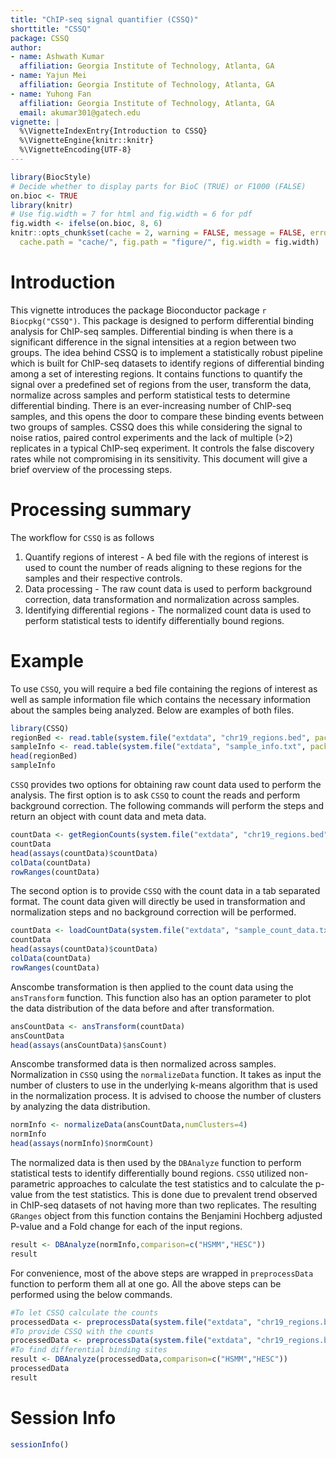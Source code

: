 ---
title: "ChIP-seq signal quantifier (CSSQ)"
shorttitle: "CSSQ"
package: CSSQ
author:
- name: Ashwath Kumar
  affiliation: Georgia Institute of Technology, Atlanta, GA
- name: Yajun Mei
  affiliation: Georgia Institute of Technology, Atlanta, GA
- name: Yuhong Fan
  affiliation: Georgia Institute of Technology, Atlanta, GA
  email: akumar301@gatech.edu
vignette: |
  %\VignetteIndexEntry{Introduction to CSSQ}
  %\VignetteEngine{knitr::knitr}
  %\VignetteEncoding{UTF-8}
---

```{r setup_knitr, include = FALSE, cache = FALSE}
library(BiocStyle)
# Decide whether to display parts for BioC (TRUE) or F1000 (FALSE)
on.bioc <- TRUE
library(knitr)
# Use fig.width = 7 for html and fig.width = 6 for pdf
fig.width <- ifelse(on.bioc, 8, 6)
knitr::opts_chunk$set(cache = 2, warning = FALSE, message = FALSE, error = FALSE,
  cache.path = "cache/", fig.path = "figure/", fig.width = fig.width)
```
# Introduction

This vignette introduces the package Bioconductor package `r Biocpkg("CSSQ")`. This package is designed to perform differential binding analysis for ChIP-seq samples. Differential binding is when there is a significant difference in the signal intensities at a region between two groups. The idea behind CSSQ is to implement a statistically robust pipeline which is built for ChIP-seq datasets to identify regions of differential binding among a set of interesting regions. It contains functions to quantify the signal over a predefined set of regions from the user, transform the data, normalize across samples and perform statistical tests to determine differential binding. There is an ever-increasing number of ChIP-seq samples, and this opens the door to compare these binding events between two groups of samples. CSSQ does this while considering the signal to noise ratios, paired control experiments and the lack of multiple (>2) replicates in a typical ChIP-seq experiment. It controls the false discovery rates while not compromising in its sensitivity. This document will give a brief overview of the processing steps.

# Processing summary

The workflow for `CSSQ` is as follows

1. Quantify regions of interest - A bed file with the regions of interest is used to count the number of reads aligning to these regions for the samples and their respective controls. 
2. Data processing - The raw count data is used to perform background correction, data transformation and normalization across samples. 
3. Identifying differential regions - The normalized count data is used to perform statistical tests to identify differentially bound regions. 

# Example

To use `CSSQ`, you will require a bed file containing the regions of interest as well as sample information file which contains the necessary information about the samples being analyzed. Below are examples of both files.  

```{r}
library(CSSQ)
regionBed <- read.table(system.file("extdata", "chr19_regions.bed", package="CSSQ",mustWork = TRUE))
sampleInfo <- read.table(system.file("extdata", "sample_info.txt", package="CSSQ",mustWork = TRUE),sep="\t",header=TRUE)
head(regionBed)
sampleInfo
```

`CSSQ` provides two options for obtaining raw count data used to perform the analysis. The first option is to ask `CSSQ` to count the reads and perform background correction. The following commands will perform the steps and return an object with count data and meta data.

```{r}
countData <- getRegionCounts(system.file("extdata", "chr19_regions.bed", package="CSSQ"),sampleInfo,sampleDir = system.file("extdata", package="CSSQ"))
countData
head(assays(countData)$countData)
colData(countData)
rowRanges(countData)
```
The second option is to provide `CSSQ` with the count data in a tab separated format. The count data given will directly be used in transformation and normalization steps and no background correction will be performed. 

```{r}
countData <- loadCountData(system.file("extdata", "sample_count_data.txt", package="CSSQ",mustWork = TRUE),system.file("extdata", "chr19_regions.bed", package="CSSQ"),sampleInfo)
countData
head(assays(countData)$countData)
colData(countData)
rowRanges(countData)
```

Anscombe transformation is then applied to the count data using the `ansTransform` function. This function also has an option parameter to plot the data distribution of the data before and after transformation. 

```{r}
ansCountData <- ansTransform(countData)
ansCountData
head(assays(ansCountData)$ansCount)
```

Anscombe transformed data is then normalized across samples. Normalization in `CSSQ` using the `normalizeData` function. It takes as input the number of clusters to use in the underlying k-means algorithm that is used in the normalization process. It is advised to choose the number of clusters by analyzing the data distribution. 

```{r}
normInfo <- normalizeData(ansCountData,numClusters=4)
normInfo
head(assays(normInfo)$normCount)
```

The normalized data is then used by the `DBAnalyze` function to perform statistical tests to identify differentially bound regions. `CSSQ` utilized non-parametric approaches to calculate the test statistics and to calculate the p-value from the test statistics. This is done due to prevalent trend observed in ChIP-seq datasets of not having more than two replicates. The resulting `GRanges` object from this function contains the Benjamini Hochberg adjusted P-value and a Fold change for each of the input regions. 

```{r}
result <- DBAnalyze(normInfo,comparison=c("HSMM","HESC"))
result
```

For convenience, most of the above steps are wrapped in `preprocessData` function to perform them all at one go. All the above steps can be performed using the below commands. 

```{r}
#To let CSSQ calculate the counts
processedData <- preprocessData(system.file("extdata", "chr19_regions.bed", package="CSSQ"),system.file("extdata", "sample_info.txt", package="CSSQ"),sampleDir = system.file("extdata", package="CSSQ"),numClusters=4,noNeg=TRUE,plotData=FALSE)
#To provide CSSQ with the counts 
processedData <- preprocessData(system.file("extdata", "chr19_regions.bed", package="CSSQ"),system.file("extdata", "sample_info.txt", package="CSSQ"),inputCountData = system.file("extdata", "sample_count_data.txt", package="CSSQ",mustWork = TRUE),numClusters=4,noNeg=TRUE,plotData=FALSE)
#To find differential binding sites
result <- DBAnalyze(processedData,comparison=c("HSMM","HESC"))
processedData
result
```
# Session Info

```{r}
sessionInfo()
```

